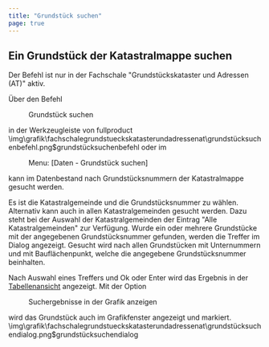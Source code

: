 ```yaml
---
title: "Grundstück suchen"
page: true
---
```

## Ein Grundst&#252;ck der Katastralmappe suchen

<Success>
Der Befehl ist nur in der Fachschale &quot;Grundst&#252;ckskataster und Adressen (AT)&quot; aktiv.
</Success>

&#220;ber den Befehl  <Menu>Grundstück suchen</Menu>  in der Werkzeugleiste von  <Placeholder>fullproduct</Placeholder><Image>\img\grafik\fachschalegrundstueckskatasterundadressenat\grundstücksuchenbefehl.png$grundstücksuchenbefehl</Image>
oder im  <Menu> Menu: [Daten - Grundstück suchen] </Menu> 
kann im Datenbestand nach Grundst&#252;cksnummern der Katastralmappe gesucht werden.

Es ist die Katastralgemeinde und die Grundst&#252;cksnummer zu w&#228;hlen.
Alternativ kann auch in allen Katastralgemeinden gesucht werden. Dazu steht bei der Auswahl der Katastralgemeinden der Eintrag &quot;Alle Katastralgemeinden&quot; zur Verf&#252;gung.
Wurde ein oder mehrere Grundst&#252;cke mit der angegebenen Grundst&#252;cksnummer gefunden, werden die Treffer im Dialog angezeigt.
Gesucht wird nach allen Grundst&#252;cken mit Unternummern und mit Baufl&#228;chenpunkt, welche die angegebene Grundst&#252;cksnummer beinhalten.

Nach Auswahl eines Treffers und  <Border>Ok</Border>  oder  <Border>Enter</Border>  wird das Ergebnis in der [Tabellenansicht](../tabellenansicht/allgemein)
 angezeigt.
Mit der Option  <Menu>Suchergebnisse in der Grafik anzeigen</Menu>  wird das Grundst&#252;ck auch im Grafikfenster angezeigt und markiert.<Image>\img\grafik\fachschalegrundstueckskatasterundadressenat\grundstücksuchendialog.png$grundstücksuchendialog</Image>
